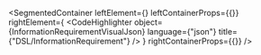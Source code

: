 
<SegmentedContainer
  leftElement={<InformationRequirementDesc />}
  leftContainerProps={{}}
  rightElement={
    <CodeHighlighter
      object={InformationRequirementVisualJson}
      language={"json"}
      title={"DSL/InformationRequirement"}
    />
  }
  rightContainerProps={{}}
/>

<div
  class={"spacer"}
/>


